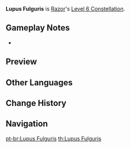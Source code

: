 {{Constellation Infobox
|image       = Constellation Lupus Fulguris.png
|description = Every 10s, Razor's sword charges up, causing the next [[Steel Fang|Normal Attack]] to release lightning that deals 100% of Razor's ATK as {{Color|Electro DMG}}.<br />When Razor is not using [[Lightning Fang]], a lightning strike on an opponent will grant Razor an Electro Sigil for [[Claw and Thunder]].
|level       = 6
|character   = Razor
|scale_att1  = ATK
}}
'''Lupus Fulguris''' is [[Razor]]'s [[Level 6 Constellation]].

==Gameplay Notes==
* {{TalentNote|icd|Lightning DMG|0}}

==Preview==
{{Preview
|file1=Lupus Fulguris Preview

|file2=Steel Fang Normal C6 Preview
|caption2=Normal Attack

|file3=Steel Fang Charged C6 Preview
|caption3=Charged Attack
}}
{{clr}}

==Other Languages==
{{Other Languages
|en      = Lupus Fulguris
|en_tl   = Wolf of Lightning
|en_lang = la
|zhs     = 天狼
|zhs_rm  = Tiānláng
|zht     = 天狼
|zht_rm  = Tiānláng
|zh_tl   = {{w|Sirius}}
|zh_note = Literally, "Celestial Wolf."
|ja      = {{Rubi|天|てん|狼|ろう}}
|ja_rm   = Tenrou
|ja_tl   = Sirius
|ko      = {{tt|천랑|天狼}}
|ko_rm   = Cheonrang
|ko_tl   = Sirius
|es      = Lupus fulguris
|fr      = Lupus Fulguris
|ru      = Звезда Сириус
|ru_tl   = Sirius Star
|th      = Lupus Fulguris
|vi      = {{tt|Thiên Lang|天狼}}
|vi_tl   = Sirius
|de      = Lupus Fulguris
|id      = Lupus Fulguris
|pt      = Lupus Fulguris
}}

==Change History==
{{Change History|1.0}}

==Navigation==
{{Talent Navbox|Razor}}
[[pt-br:Lupus Fulguris]]
[[th:Lupus Fulguris]]